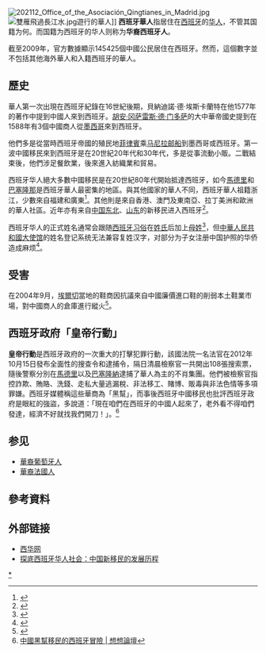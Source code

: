 {{Infobox ethnic group
|group=西班牙華人<br><small>'' Inmigración china en España''</small>      
|poptime=166,223 (2011)<ref>"Población extranjera por sexo, país de nacionalidad y edad (hasta 85 y más)", Avance del Padrón a 1 de enero de 2009. Datos provisionales, Spain: Instituto Nacional de Estadística, 2009, retrieved 13 June 2009</ref>
|popplace=[[馬德里|馬德里]]、[[巴塞隆納|巴塞隆納]]
|langs=各種[[漢語|漢語]]：[[普通話|普通話]]、[[吳語|吳語]]（{{link-en|青田話|Qingtian dialect}}、[[瑞安話|瑞安話]]）、[[閩東語|閩東語]]、[[粵語|粵語]]<br/>[[西班牙語|西班牙語]]、[[加泰隆尼亞語|加泰隆尼亞語]]
|rels=[[佛教|佛教]]、 [[基督宗教|基督宗教]]（[[羅馬天主教|羅馬天主教]]、[[新教|新教]]）
|related-c = [[葡萄牙華人|葡萄牙華人]]、[[法國華人|法國華人]]、[[漢族|漢族]]}}
{{Infobox Chinese
| t   = {{linktext|西班牙|華人}}
| s   = {{linktext|西班牙|华人}}
| p   = Sibānyá Huárén
| j = sai1 baan1 ngaa4 waa4 kiu4
| wuu = Si-pae-ngaa-gho-nin
|lang1=西班牙語
|lang1_content=Inmigración china en España
}}
[[File:202112_Office_of_the_Asociación_Qingtianes_in_Madrid.jpg|thumb]]
[[File:雙雁飛過長江水.jpg|thumb]]遊行的華人]]
'''西班牙華人'''指居住在[[西班牙|西班牙]]的[[华人|华人]]，不管其国籍为何。而国籍为西班牙的华人则称为'''华裔西班牙人'''。

截至2009年，官方數據顯示145425個中國公民居住在西班牙。然而，這個數字並不包括其他海外華人和入籍西班牙的華人。

==歷史==
華人第一次出現在西班牙紀錄在16世紀後期，貝納迪諾·德·埃斯卡蘭特在他1577年的著作中提到中國人來到西班牙。[[胡安·冈萨雷斯·德·门多萨|胡安·冈萨雷斯·德·门多萨]]的大中華帝國史提到在1588年有3個中國商人從[[墨西哥|墨西哥]]來到西班牙。

他們多是從當時西班牙帝國的殖民地[[菲律賓|菲律賓]]乘[[马尼拉邮船|马尼拉邮船]]到墨西哥或西班牙。第一波中國移民來到西班牙是在20世紀20年代和30年代，多是從事流動小販。二戰結束後，他們涉足餐飲業，後來進入紡織業和貿易。

西班牙华人絕大多數中國移民是在20世紀80年代開始抵達西班牙，如今[[馬德里|馬德里]]和[[巴塞隆那|巴塞隆那]]是西班牙華人最密集的地區。與其他國家的華人不同，{{来源请求|80%}}西班牙華人祖籍浙江，少數來自福建和廣東<ref>{{cite news|title=青田人在西班牙的隐秘商业王国|url=http://finance.ifeng.com/news/hqcj/20121011/7132538.shtml|publisher=凤凰网|date=2012-10-11|accessdate=2018-03-14|archive-date=2021-04-25|archive-url=https://web.archive.org/web/20210425004118/http://finance.ifeng.com/news/hqcj/20121011/7132538.shtml|dead-url=no}}</ref>。其他則是來自香港、澳門及東南亞、拉丁美洲和歐洲的華人社區。近年亦有来自[[中国东北|中国东北]]、[[山东|山东]]的新移民进入西班牙<ref>{{cite book|author=楊猛|title=陌生的中國人|publisher=Enrich Publishing Limited|year=2015|isbn=9789888292479}}</ref>{{rp|79}}。

西班牙华人的正式姓名通常会跟随[[西班牙语姓名|西班牙习俗]]在[[姓氏|姓氏]]后加上[[母姓|母姓]]<ref>{{cite news|title=如何办理西班牙入籍手续|url=http://www.chinanews.com/hr/2013/07-08/5016605.shtml|publisher=中新网|date=2013-07-08|accessdate=2018-12-05|archive-date=2018-12-05|archive-url=https://web.archive.org/web/20181205193327/http://www.chinanews.com/hr/2013/07-08/5016605.shtml|dead-url=no}}</ref>，但[[中華人民共和國駐外機構列表|中華人民共和國大使馆]]的姓名登记系统无法兼容复姓汉字，对部分为子女注册中国护照的华侨造成麻烦<ref>{{cite news|title=旅西华人为新生儿子取名复姓 办理护照遇到难题|url=http://www.chinaqw.com/hqhr/2017/12-05/170903.shtml|publisher=中国侨网|date=2017-12-05|accessdate=2018-12-05|archive-date=2018-12-05|archive-url=https://web.archive.org/web/20181205145756/http://www.chinaqw.com/hqhr/2017/12-05/170903.shtml|dead-url=no}}</ref>。

==受害==
在2004年9月，[[埃爾切|埃爾切]]當地的鞋商因抗議來自中國廉價進口鞋的削弱本土鞋業市場，對中國商人的倉庫進行縱火<ref name="Guo">{{cite news|title=Spanish Arson a Warning to 'Made in China'|last=Guo|first=Xiaohong|date=27 October 2004|access-date=7 December 2006|periodical=China.org.cn|url=http://www.china.org.cn/english/BAT/110505.htm}}</ref>。

==西班牙政府「皇帝行動」==
'''皇帝行動'''是西班牙政府的一次重大的打擊犯罪行動，該國法院一名法官在2012年10月15日發布全面性的搜查令和逮捕令，隔日清晨檢察官一共開出108張搜索票，隨後警察分別在[[馬德里|馬德里]]以及[[巴塞隆納|巴塞隆納]]逮捕了華人為主的不肖集團。他們被檢察官指控詐欺、賄賂、洗錢、走私大量逃漏稅、非法移工、賭博、販毒與非法色情等多項罪嫌。西班牙媒體稱這些華商為「黑幫」，而事後西班牙中國移民也批評西班牙政府是眼紅的強盜，多說道：「現在咱們在西班牙的中國人起來了，老外看不得咱們發達，經濟不好就找我們開刀！」。<ref>[http://www.thinkingtaiwan.com/content/204 中國黑幫移民的西班牙冒險 | 想想論壇]</ref>

== 参见 ==
*[[葡萄牙華人|華裔葡萄牙人]]
*[[法國華人|華裔法國人]]

== 參考資料 ==
{{Reflist}}

== 外部链接 ==
* [https://xihua.es/ 西华网]
* [http://www.chinaqw.com/sqfg/2017/01-23/123518.shtml 探底西班牙华人社会：中国新移民的发展历程] {{Wayback|url=http://www.chinaqw.com/sqfg/2017/01-23/123518.shtml |date=20190306043907 }}

{{華人}}

[[Category:西班牙华人|*]]